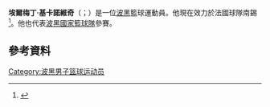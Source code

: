 '''埃爾梅丁·基卡諾維奇'''（{{lang-sr|Elmedin Kikanović}}；{{bd|1988年|9月2日}}）是一位[[波黑|波黑]]籃球運動員。他現在效力於法國球隊南錫<ref>{{Cite web |url=http://www.sportando.com/en/europe/france/160066/elmedin-kikanovic-moves-to-sluc-nancy.html |title=Elmedin Kikanovic moves to SLUC Nancy |accessdate=2015-07-18 |archive-date=2015-07-23 |archive-url=https://web.archive.org/web/20150723224937/http://www.sportando.com/en/europe/france/160066/elmedin-kikanovic-moves-to-sluc-nancy.html |dead-url=no }}</ref>。他也代表[[波黑國家籃球隊|波黑國家籃球隊]]參賽。

==參考資料== 
{{reflist}}
[[Category:波黑男子篮球运动员|Category:波黑男子篮球运动员]]